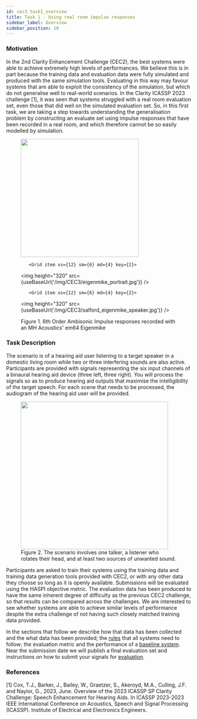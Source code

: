 ```yaml
---
id: cec3_task1_overview
title: Task 1 - Using real room impulse responses
sidebar_label: Overview
sidebar_position: 10
---
```



### Motivation

In the 2nd Clarity Enhancement Challenge (CEC2), the best systems were able to achieve extremely high levels of performances. We believe this is in part because the training data and evaluation data were fully simulated and produced with the same simulation tools. Evaluating in this way may favour systems that are able to exploit the consistency of the simulation, but which do not generalise well to real-world scenarios. In the Clarity ICASSP 2023 challenge [1], it was seen that systems struggled with a real room evaluation set, even those that did well on the simulated evaluation set. So, in this first task, we are taking a step towards understanding the generalisation problem by constructing an evaluate set using impulse responses that have been recorded in a real room, and which therefore cannot be so easily modelled by simulation.

<figure id="fig1">

<Grid container spacing={1}>
        <Grid item xs={12} sm={6} md={4} key={1}>
<img height="320" src={useBaseUrl('/img/CEC3/salford_speaker_eigenmike.jpg')} />
</Grid>

       <Grid item xs={12} sm={6} md={4} key={2}>
<img height="320" src={useBaseUrl('/img/CEC3/eigenmike_portrait.jpg')} />
</Grid>

       <Grid item xs={12} sm={6} md={4} key={2}>
<img height="320" src={useBaseUrl('/img/CEC3/salford_eigenmike_speaker.jpg')} />
</Grid>

</Grid>

<figcaption>Figure 1. 6th Order Ambisonic Impulse responses recorded with an MH Acoustics' em64 Eigenmike </figcaption>
</figure>

### Task Description

The scenario is of a hearing aid user listening to a target speaker in a domestic living room while two or three interfering sounds are also active. Participants are provided with signals representing the six input channels of a binaural hearing aid device (three left, three right). You will process the signals so as to produce hearing aid outputs that maximise the intelligibility of the target speech. For each scene that needs to be processed, the audiogram of the hearing aid user will be provided.

<figure id="fig2">
<img width="400" src={useBaseUrl('/img/ICASSP2023/scenario.png')} />
<figcaption>Figure 2. The scenario involves one talker, a listener who rotates their head, and at least two sources of unwanted sound.</figcaption>
</figure>

Participants are asked to train their systems using the training data and training data generation tools provided with CEC2, or with any other data they choose so long as it is openly available. Submissions will be evaluated using the HASPI objective metric. The evaluation data has been produced to have the same inherent degree of difficulty as the previous CEC2 challenge, so that results can be compared across the challenges. We are interested to see whether systems are able to achieve similar levels of performance despite the extra challenge of not having such closely matched training data provided.

In the sections that follow we describe how that data has been collected and the what data has been provided; the [rules](./task1_rules.mdx) that all systems need to follow; the evaluation metric and the performance of a [baseline system](./task1_baseline.mdx). Near the submission date we will publish a final evaluation set and instructions on how to submit your signals for [evaluation](./task1_submission.mdx).

### References

[1] Cox, T.J., Barker, J., Bailey, W., Graetzer, S., Akeroyd, M.A., Culling, J.F. and Naylor, G., 2023, June. Overview of the 2023 ICASSP SP Clarity Challenge: Speech Enhancement for Hearing Aids. In ICASSP 2023-2023 IEEE International Conference on Acoustics, Speech and Signal Processing (ICASSP). Institute of Electrical and Electronics Engineers.
